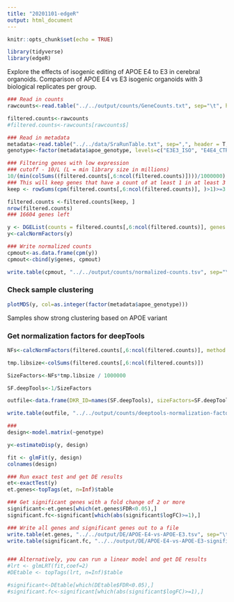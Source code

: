 ```yaml
---
title: "20201101-edgeR"
output: html_document
---
```


```r
knitr::opts_chunk$set(echo = TRUE)
```

```R
library(tidyverse)
library(edgeR)
```

Explore the effects of isogenic editing of APOE E4 to E3 in cerebral organoids. Comparison of APOE E4 vs E3 isogenic organoids with 3 biological replicates per group.

```R
### Read in counts
rawcounts<-read.table("../../output/counts/GeneCounts.txt", sep="\t", header=T, stringsAsFactors = F, quote="")

filtered.counts<-rawcounts
#filtered.counts<-rawcounts[rawcounts$]

### Read in metadata
metadata<-read.table("../../data/SraRunTable.txt", sep=",", header = T, stringsAsFactors = F)
genotype<-factor(metadata$apoe_genotype, levels=c("E3E3_ISO", "E4E4_CTR"))

### Filtering genes with low expression
### cutoff - 10/L (L = min library size in millions)
10/(min(colSums((filtered.counts[,6:ncol(filtered.counts)])))/1000000)
### This will keep genes that have a count of at least 1 in at least 3 samples
keep <- rowSums(cpm(filtered.counts[,6:ncol(filtered.counts)], )>1)>=3 

filtered.counts <-filtered.counts[keep, ]
nrow(filtered.counts)
### 16604 genes left

y <- DGEList(counts = filtered.counts[,6:ncol(filtered.counts)], genes = filtered.counts[,1:5], group = genotype)
y<-calcNormFactors(y)

### Write normalized counts
cpmout<-as.data.frame(cpm(y))
cpmout<-cbind(y$genes, cpmout)

write.table(cpmout, "../../output/counts/normalized-counts.tsv", sep="\t", col.names = T, row.names = F, quote=F)
```

### Check sample clustering

```R
plotMDS(y, col=as.integer(factor(metadata$apoe_genotype)))
```

Samples show strong clustering based on APOE variant

### Get normalization factors for deepTools

```R
NFs<-calcNormFactors(filtered.counts[,6:ncol(filtered.counts)], method = "TMM")

tmp.libsize<-colSums(filtered.counts[,6:ncol(filtered.counts)])

SizeFactors<-NFs*tmp.libsize / 1000000

SF.deepTools<-1/SizeFactors

outfile<-data.frame(DKR_ID=names(SF.deepTools), sizeFactors=SF.deepTools)

write.table(outfile, "../../output/counts/deeptools-normalization-factors.txt", sep="\t", col.names = T, row.names = F, quote=F)
```



```R
###
design<-model.matrix(~genotype)

y<-estimateDisp(y, design)

fit <- glmFit(y, design)
colnames(design)

### Run exact test and get DE results
et<-exactTest(y)
et.genes<-topTags(et, n=Inf)$table

### Get significant genes with a fold change of 2 or more
significant<-et.genes[which(et.genes$FDR<0.05),]
significant.fc<-significant[which(abs(significant$logFC)>=1),]

### Write all genes and significant genes out to a file
write.table(et.genes, "../../output/DE/APOE-E4-vs-APOE-E3.tsv", sep="\t", col.names = T, row.names = F, quote=F)
write.table(significant.fc, "../../output/DE/APOE-E4-vs-APOE-E3-significant.tsv", sep="\t", col.names = T, row.names = F, quote=F)


### Alternatively, you can run a linear model and get DE results
#lrt <- glmLRT(fit,coef=2)
#DEtable <- topTags(lrt, n=Inf)$table

#significant<-DEtable[which(DEtable$FDR<0.05),]
#significant.fc<-significant[which(abs(significant$logFC)>=1),]
```


